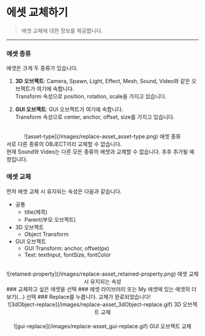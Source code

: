 
# 에셋 교체하기

> 에셋 교체에 대한 정보를 제공합니다.

---

### 에셋 종류

에셋은 크게 두 종류가 있습니다.

1. **3D 오브젝트**: Camera, Spawn, Light, Effect, Mesh, Sound, Video와 같은 오브젝트가 여기에 속합니다. 
<br/>Transform 속성으로 position, rotation, scale을 가지고 있습니다.

2. **GUI 오브젝트**: GUI 오브젝트가 여기에 속합니다. 
<br/>Transform 속성으로 center, anchor, offset, size를 가지고 있습니다.

<br/>
<center>![asset-type](/images/replace-asset_asset-type.png) 에셋 종류</center>

<Callout type="error">
    서로 다른 종류의 OBJECT끼리 교체할 수 없습니다.
    <br/>현재 Sound와 Video는 다른 모든 종류의 에셋과 교체할 수 없습니다. 추후 추가될 예정입니다.
</Callout>

### 에셋 교체

먼저 에셋 교체 시 유지되는 속성은 다음과 같습니다.
- 공통
    - title(제목)
    - Parent(부모 오브젝트)
- 3D 오브젝트
    - Object Transform
- GUI 오브젝트
    - GUI Transform: anchor, offset(px)
    - Text: textInput, fontSize, fontColor

<br/>
<center>![retained-property](/images/replace-asset_retained-property.png) 에셋 교체 시 유지되는 속성</center>

<Steps>
### 교체하고 싶은 에셋을 선택
### 에셋 라이브러리 또는 My 에셋에 있는 에셋의 더보기(...) 선택
### Replace를 누릅니다. 교체가 완료되었습니다!
</Steps>

<br/>
<center>![3dObject-replace](/images/replace-asset_3dObject-replace.gif) 3D 오브젝트 교체</center>
<br/>
<center>![gui-replace](/images/replace-asset_gui-replace.gif) GUI 오브젝트 교체</center>